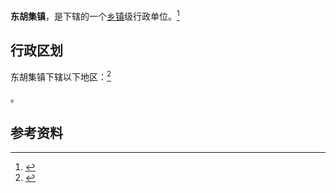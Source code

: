 {{中国乡级行政区|32/08/26/110/000}}

'''东胡集镇'''，是{{PRC admin/fullname|32/08/26/110/000|3}}下辖的一个[[乡镇|乡镇]]级行政单位。<ref>{{PRC admin/ref sgc|{{PRC admin/parent|32/08/26/110/000}}}}</ref>

== 行政区划 ==

东胡集镇下辖以下地区：<ref>{{PRC admin/ref sgc|32/08/26/110/000}}</ref>

{{PRC admin/children|32/08/26/110/000}}。

== 参考资料 ==

{{reflist}}

{{行政区划小作品}}
{{PRC admin/navcat|32/08/26/110/000}}